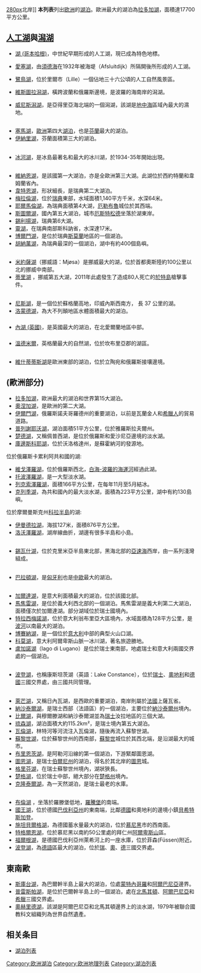 [[image:Laatokka_Sortavalan_edustalla.jpg|280px]]北岸]]
'''本列表'''列出[[欧洲|欧洲]]的[[湖泊|湖泊]]。歐洲最大的湖泊為[[拉多加湖|拉多加湖]]，面積達17700平方公里。
==[[人工湖|人工湖]]與[[潟湖|潟湖]]==
*{{DEN}} [[湖_(哥本哈根)|湖 (哥本哈根)]]，中世紀早期形成的人工湖，現已成為特色地標。
*{{NET}} [[愛塞湖|愛塞湖]]，由[[須德海|須德海]]在1932年被海堤（Afsluitdijk）所隔開後所形成的人工湖。
*{{FRA}} [[鷺鳥湖|鷺鳥湖]]，位於里爾市（Lille）一個佔地三十六公頃的人工自然風景區。
*{{POL}} [[維斯圖拉潟湖|維斯圖拉潟湖]]，橫跨波蘭和俄羅斯邊境，是波羅的海南岸的潟湖。
*{{ITA}} [[威尼斯潟湖|威尼斯潟湖]]，是亞得里亞海北端的一個潟湖，該湖是[[地中海|地中海]]區域內最大的濕地。

=={{FIN}}==
*[[塞馬湖|塞馬湖]]，[[歐洲|歐洲]]第四大[[湖泊|湖泊]]，也是[[芬蘭|芬蘭]]最大的湖泊。
*[[伊納里湖|伊納里湖]]，芬蘭面積第三大的湖泊。

=={{ICE}}==
*[[冰河湖|冰河湖]]，是冰島最著名和最大的冰川湖，於1934-35年開始出現。

=={{SWE}}==
*[[維納恩湖|維納恩湖]]，是該國第一大湖泊，亦是全歐洲第三大湖。此湖位於西約特蘭和韋姆蘭省內。 
*[[韋特恩湖|韋特恩湖]]，形狀細長，是瑞典第二大湖泊。
*[[梅拉倫湖|梅拉倫湖]]，位於[[瑞典|瑞典]]東部，水域面積1,140平方千米，水深64米。
*[[耶爾馬倫湖|耶爾馬倫湖]]，為瑞典面積第4大湖，[[厄勒布魯|厄勒布魯]]城位於其西端。
*[[斯圖爾湖|斯圖爾湖]]，國內第五大湖泊，城市[[厄斯特松德|厄斯特松德]]坐落於湖東岸。
*[[錫利揚湖|錫利揚湖]]，瑞典第6大湖。
*[[靈湖|靈湖]]，在瑞典南部斯科訥省，水深達17米。
*[[博爾門湖|博爾門湖]]，是位於瑞典[[斯莫蘭|斯莫蘭]]地區的一個湖泊。
*[[胡納萬湖|胡納萬湖]]，為瑞典最深的一個湖泊，湖中有約400個島嶼。

=={{NOR}}==
*[[米約薩湖|米約薩湖]]（挪威語：Mjøsa）是挪威最大的湖，位於首都奧斯陸約100公里以北的挪威中南部。
*[[蒂里湖|蒂里湖]] ，挪威第五大湖，2011年此處發生了造成80人死亡的[[於特島|於特島]]槍擊事件。

=={{UK}}==
==={{SCO}}===  
*[[尼斯湖|尼斯湖]]，是一個位於蘇格蘭高地，印威內斯西南方， 長 37 公里的湖。
*[[洛蒙德湖|洛蒙德湖]]，為大不列顛地區水體面積最大的湖泊。
==={{NIR}}===  
*[[內湖_(英國)|內湖 (英國)]]，是英國最大的湖泊，在北愛爾蘭地區中部。
==={{ENG}}===  
*[[溫德米爾|溫德米爾]]，英格蘭最大的自然湖，位於坎布里亞郡的湖區。

=={{LIT}}==
*[[維什蒂蒂斯湖|維什蒂蒂斯湖]]是歐洲東部的湖泊，位於立陶宛和俄羅斯接壤邊境。

=={{RUS}}(歐洲部分)==
*[[拉多加湖|拉多加湖]]，歐洲最大的湖泊和世界第15大湖泊。
*[[奧涅加湖|奧涅加湖]]，是歐洲的第二大湖。
*[[伊爾門湖|伊爾門湖]]，俄羅斯諾夫哥羅德州的重要湖泊，以前是瓦蘭金人和[[希臘人|希臘人]]的貿易道路。
*[[普列謝耶沃湖|普列謝耶沃湖]]，湖泊面積51平方公里，位於雅羅斯拉夫爾州。
*[[楚德湖|楚德湖]]，又稱佩普西湖，是位於俄羅斯和愛沙尼亞邊境的淡水湖。
*[[庫邊斯科耶湖|庫邊斯科耶湖]]，位於沃洛格達州，是蘇霍納河的發源地。
位於俄羅斯卡累利阿共和國的湖:
*[[維戈澤羅湖|維戈澤羅湖]]，位於俄羅斯西北，[[白海-波羅的海運河|白海-波羅的海運河]]經過此湖。
*[[托波澤羅湖|托波澤羅湖]]，是一大型淡水湖。
*[[列克索澤羅湖|列克索澤羅湖]]，面積166平方公里，在每年11月至5月結冰。
*[[克列季湖|克列季湖]]，為共和國內的最大淡水湖，面積為223平方公里，湖中有約130島嶼。
位於摩爾曼斯克州[[科拉半島|科拉半島]]的湖:
*[[伊曼德拉湖|伊曼德拉湖]]，海拔127米，面積876平方公里。
*[[洛沃澤羅湖|洛沃澤羅湖]]，湖岸線曲折，湖邊有很多半島和小島。

=={{UKR}}==
*[[錫瓦什湖|錫瓦什湖]]，位於克里米亞半島東北部，黑海北部的[[亞速海|亞速海]]西岸，由一系列淺灣組成。

=={{HUN}}==
*[[巴拉頓湖|巴拉頓湖]]，是[[匈牙利|匈牙利]]也是[[中歐|中歐]]最大的湖泊。

=={{ITA}}==
*[[加爾達湖|加爾達湖]]，是意大利面積最大的湖泊，位於該國北部。
*[[馬焦雷湖|馬焦雷湖]]，是位於義大利西北部的一個湖泊。馬焦雷湖是義大利第二大湖泊，面積僅次於加爾達湖。部分湖域位於瑞士國境內。
*[[特拉西梅諾湖|特拉西梅諾湖]]，位於意大利翁布里亞大區境內，水域面積為128平方公里，是[[波河|波河]]以南最大的湖泊。
*[[博賽納湖|博賽納湖]]，是一個位於[[意大利|意大利]]中部的典型火山口湖。
*[[科莫湖|科莫湖]]，意大利阿爾卑斯山脈一冰川湖，著名旅遊勝地。
*[[盧加諾湖|盧加諾湖]]（lago di Lugano）是位於瑞士東南部，地處瑞士和意大利兩國交界處的一個湖泊。

=={{AUT}}==
*[[波登湖|波登湖]]，也稱康斯坦茨湖（英語：Lake Constance），位於[[瑞士|瑞士]]、[[奧地利|奧地利]]和[[德國|德國]]三國交界處，由三國共同管理。

=={{SWI}}==
{{main|瑞士湖泊列表}}
*[[萊芒湖|萊芒湖]]，又稱日內瓦湖，是西歐的重要湖泊，南岸則屬於[[法國|法國]]上薩瓦省。
*[[納沙泰爾湖|納沙泰爾湖]]，是瑞士西部（法語區）的一個湖泊，主要位於[[納沙泰爾州|納沙泰爾州]]境內。
*[[比爾湖|比爾湖]]，與穆爾滕湖和納沙泰爾湖並為[[瑞士|瑞士]]汝拉地區的三個大湖。
*[[琉森湖|琉森湖]]，湖泊面積大約115.2km²，是瑞士境內第五大湖泊。
*[[瓦倫湖|瓦倫湖]]，林特河等河流注入瓦倫湖，隨後再流入蘇黎世湖。
*[[蘇黎世湖|蘇黎世湖]]，位於蘇黎世州的西南部，[[蘇黎世|蘇黎世]]城位於其西北端，是沿湖最大的城市。
*[[布里恩茨湖|布里恩茨湖]]，是阿勒河沿線的第一個湖泊，下游緊鄰圖恩湖。
*[[圖恩湖|圖恩湖]]，是瑞士[[伯爾尼州|伯爾尼州]]的湖泊，得名於其北岸的[[圖恩|圖恩]]城。
*[[格里芬湖|格里芬湖]]，在瑞士蘇黎世州境內，湖狀狹長。
*[[楚格湖|楚格湖]]，位於瑞士中部，絕大部分在[[楚格州|楚格州]]境內。
*[[克隆泰爾湖|克隆泰爾湖]]，為一天然湖泊，是瑞士最老的水庫。

=={{GER}}==
*[[布倫湖|布倫湖]] ，坐落於羅滕堡低地，[[羅騰堡|羅騰堡]]的南端。
*[[國王湖|國王湖]]，位於德國[[巴伐利亞州|巴伐利亞州]]的東南端，比鄰[[德國|德國]]和奧地利的邊境小鎮[[貝希特斯加登|貝希特斯加登]]。
*[[施坦貝爾格湖|施坦貝爾格湖]]，為德國蓄水量最大的湖泊，位於[[慕尼黑|慕尼黑]]市的西南面。
*[[特格爾恩湖|特格爾恩湖]]，位於慕尼黑以南約50公里處的拜仁州[[阿爾卑斯山|阿爾卑斯山]]區。
*[[福爾根湖|福爾根湖]]，是德國巴伐利亞州萊希河上的一座水庫，位於菲森(Füssen)附近。
*[[波登湖|波登湖]]，為[[德語|德語]]區最大的湖泊，位於[[瑞士|瑞]]、[[奧地利|奧]]、[[德國|德]]三國交界處。

==東南歐==
*[[斯庫台湖|斯庫台湖]]，為巴爾幹半島上最大的湖泊，位處[[蒙特內哥羅|蒙特內哥羅]]和[[阿爾巴尼亞|阿爾巴尼亞]]邊界。
*[[普雷斯帕湖|普雷斯帕湖]]，是位於巴爾幹半島上的一個湖泊，處在[[北馬其頓|北馬其頓]]、[[阿爾巴尼亞|阿爾巴尼亞]]和[[希臘|希臘]]三國交界處。
*[[奧赫里德湖|奧赫里德湖]]，該湖是阿爾巴尼亞和北馬其頓邊界上的淡水湖，1979年被聯合國教科文組織列為世界自然遺產。

==相关条目==
*[[湖泊列表|湖泊列表]]

[[Category:欧洲湖泊|Category:欧洲湖泊]]
[[Category:欧洲地理列表|Category:欧洲地理列表]]
[[Category:湖泊列表|Category:湖泊列表]]